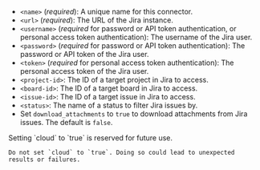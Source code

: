 - `<name>` (_required_): A unique name for this connector.
- `<url>` (_required_): The URL of the Jira instance.
- `<username>` (_required_ for password or API token authentication, or personal access token authentication): The username of the Jira user.
- `<password>` (_required_ for password or API token authentication): The password or API token of the Jira user.
- `<token>` (_required_ for personal access token authentication): The personal access token of the Jira user.
- `<project-id>`: The ID of a target project in Jira to access.
- `<board-id>`: The ID of a target board in Jira to access.
- `<issue-id>`: The ID of a target issue in Jira to access.
- `<status>`: The name of a status to filter Jira issues by.
- Set `download_attachments` to `true` to download attachments from Jira issues. The default is `false`.

<Warning>
    Setting `cloud` to `true` is reserved for future use. 
    
    Do not set `cloud` to `true`. Doing so could lead to unexpected results or failures.
</Warning>